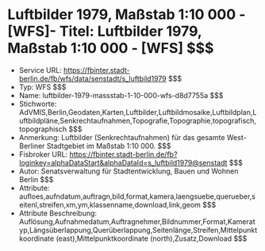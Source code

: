 # Luftbilder 1979, Maßstab 1:10 000 - [WFS]- Titel: Luftbilder 1979, Maßstab 1:10 000 - [WFS] $$$
- Service URL: https://fbinter.stadt-berlin.de/fb/wfs/data/senstadt/s_luftbild1979 $$$
- Typ: WFS $$$
- Name: luftbilder-1979-massstab-1-10-000-wfs-d8d7755a $$$
- Stichworte: AdVMIS,Berlin,Geodaten,Karten,Luftbilder,Luftbildmosaike,Luftbildplan,Luftbildpläne,Senkrechtaufnahmen,Topografie,Topographie,topografisch,topographisch $$$
- Anmerkung: Luftbilder (Senkrechtaufnahmen) für das gesamte West-Berliner Stadtgebiet im Maßstab 1:10 000. $$$
- Fisbroker URL: https://fbinter.stadt-berlin.de/fb?loginkey=alphaDataStart&alphaDataId=s_luftbild1979@senstadt $$$
- Autor: Senatsverwaltung für Stadtentwicklung, Bauen und Wohnen Berlin $$$
- Attribute: aufloes,aufndatum,auftragn,bild,format,kamera,laengsuebe,querueber,seitenl,streifen,xm,ym,klassenname,download,link,geom $$$
- Attribute Beschreibung: Auflösung,Aufnahmedatum,Auftragnehmer,Bildnummer,Format,Kameratyp,Längsüberlappung,Querüberlappung,Seitenlänge,Streifen,Mittelpunktkoordinate (east),Mittelpunktkoordinate (north),Zusatz,Download $$$
